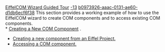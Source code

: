 [[Property:title|EiffelCOM Wizard Guided Tour]]
[[Property:weight|-13]]
[[Property:uuid|b0973926-aaac-0131-ae60-d1db6ecf6f38]]
This section provides a working example of how to use the EiffelCOM wizard to create COM components and to access existing COM components. <br/>
*  [[Creating a New COM Component|Creating a New COM Component]] . 
*  [[Creating a new component from an Eiffel project|Creating a new component from an Eiffel Project.]]  
*  [[Accessing a COM component|Accessing a COM component.]]  


{{Caution|EiffelCOM currently requires the use of the Microsoft C compiler (available with Visual Studio or the Microsoft Windows SDK). EiffelCOM will not work at this time with the MinGW C compiler.}}


{{seealso| '''See Also''' <br/>
[[EiffelCOM Wizard Introduction|Introduction]]  <br/>
[[EiffelCOM Wizard Reference|EiffelCOM wizard reference]]  }}






